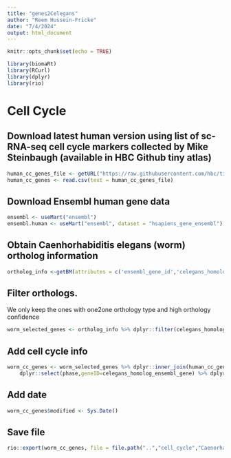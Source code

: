 ```yaml
---
title: "genes2Celegans"
author: "Reem Hussein-Fricke"
date: "7/4/2024"
output: html_document
---
```


```r
knitr::opts_chunk$set(echo = TRUE)
```

```r
library(biomaRt)
library(RCurl)
library(dplyr)
library(rio)
```

# Cell Cycle

## Download latest human version using list of sc-RNA-seq cell cycle markers collected by Mike Steinbaugh (available in HBC Github tiny atlas)


```r
human_cc_genes_file <- getURL("https://raw.githubusercontent.com/hbc/tinyatlas/master/cell_cycle/Homo_sapiens.csv")
human_cc_genes <- read.csv(text = human_cc_genes_file)
```

## Download Ensembl human gene data
```r
ensembl <- useMart("ensembl")
ensembl.human <- useMart("ensembl", dataset = "hsapiens_gene_ensembl")
```

## Obtain Caenhorhabiditis elegans (worm) ortholog information

```r
ortholog_info <-getBM(attributes = c('ensembl_gene_id','celegans_homolog_ensembl_gene','celegans_homolog_orthology_type','celegans_homolog_orthology_confidence'),filters = 'ensembl_gene_id',values =human_cc_genes$geneID, mart = ensembl.human)
```

## Filter orthologs. 

We only keep the ones with one2one orthology type and high orthology confidence

```r
worm_selected_genes <- ortholog_info %>% dplyr::filter(celegans_homolog_orthology_type == "ortholog_one2one",celegans_homolog_orthology_confidence == 1)
```

## Add cell cycle info

```r
worm_cc_genes <- worm_selected_genes %>% dplyr::inner_join(human_cc_genes, by = c("ensembl_gene_id" = "geneID")) %>% 
    dplyr::select(phase,geneID=celegans_homolog_ensembl_gene) %>% dplyr::arrange(phase)
```

## Add date

```r
worm_cc_genes$modified <- Sys.Date()
```

## Save file

```r
rio::export(worm_cc_genes, file = file.path("..","cell_cycle","Caenorhabditis_elegans.csv"))
```


 
